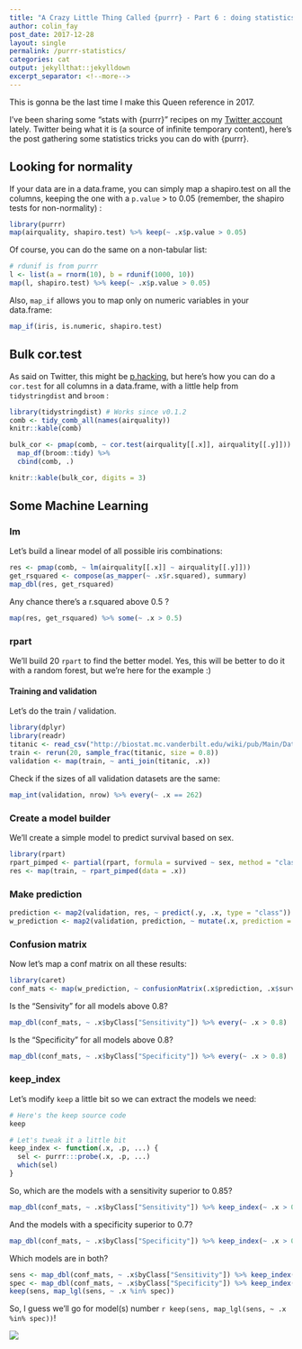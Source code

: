 ```yaml
---
title: "A Crazy Little Thing Called {purrr} - Part 6 : doing statistics"
author: colin_fay
post_date: 2017-12-28
layout: single
permalink: /purrr-statistics/
categories: cat
output: jekyllthat::jekylldown
excerpt_separator: <!--more-->
---
```

This is gonna be the last time I make this Queen reference in 2017. 

<!--more-->

I've been sharing some "stats with {purrr}" recipes on my [Twitter account](https://twitter.com/_ColinFay) lately. Twitter being what it is (a source of infinite temporary content), here's the post gathering some statistics tricks you can do with {purrr}.

## Looking for normality

If your data are in a data.frame, you can simply map a shapiro.test on all the columns, keeping the one with a `p.value` > to 0.05 (remember, the shapiro tests for non-normality) :

```r
library(purrr)
map(airquality, shapiro.test) %>% keep(~ .x$p.value > 0.05)
```

Of course, you can do the same on a non-tabular list: 

```r
# rdunif is from purrr
l <- list(a = rnorm(10), b = rdunif(1000, 10))
map(l, shapiro.test) %>% keep(~ .x$p.value > 0.05)
```

Also, `map_if` allows you to map only on numeric variables in your data.frame:

```r
map_if(iris, is.numeric, shapiro.test)
```

## Bulk cor.test

As said on Twitter, this might be [p.hacking](https://twitter.com/HBossier/status/943480783288889344), but here's how you can do a `cor.test` for all columns in a data.frame, with a little help from `tidystringdist` and `broom` : 

```r
library(tidystringdist) # Works since v0.1.2 
comb <- tidy_comb_all(names(airquality))
knitr::kable(comb)
```


```r
bulk_cor <- pmap(comb, ~ cor.test(airquality[[.x]], airquality[[.y]])) %>% 
  map_df(broom::tidy) %>% 
  cbind(comb, .)

knitr::kable(bulk_cor, digits = 3)
```

## Some Machine Learning 

### lm 

Let's build a linear model of all possible iris combinations: 

```r
res <- pmap(comb, ~ lm(airquality[[.x]] ~ airquality[[.y]]))
get_rsquared <- compose(as_mapper(~ .x$r.squared), summary)
map_dbl(res, get_rsquared)
```

Any chance there's a r.squared above 0.5 ? 

```r
map(res, get_rsquared) %>% some(~ .x > 0.5)
```

### rpart 

We'll build 20 `rpart` to find the better model. Yes, this will be better to do it with a random forest, but we're here for the example :)  

#### Training and validation

Let's do the train / validation.

```r
library(dplyr)
library(readr)
titanic <- read_csv("http://biostat.mc.vanderbilt.edu/wiki/pub/Main/DataSets/titanic3.csv")
train <- rerun(20, sample_frac(titanic, size = 0.8))
validation <- map(train, ~ anti_join(titanic, .x))
```

Check if the sizes of all validation datasets are the same: 

```r
map_int(validation, nrow) %>% every(~ .x == 262)
```

### Create a model builder 

We'll create a simple model to predict survival based on sex. 

```r
library(rpart)
rpart_pimped <- partial(rpart, formula = survived ~ sex, method = "class")
res <- map(train, ~ rpart_pimped(data = .x))
```

### Make prediction 

```r
prediction <- map2(validation, res, ~ predict(.y, .x, type = "class"))
w_prediction <- map2(validation, prediction, ~ mutate(.x, prediction = .y))
```

### Confusion matrix 

Now let's map a conf matrix on all these results:

```r
library(caret)
conf_mats <- map(w_prediction, ~ confusionMatrix(.x$prediction, .x$survived))
```

Is the "Sensivity" for all models above 0.8?

```r
map_dbl(conf_mats, ~ .x$byClass["Sensitivity"]) %>% every(~ .x > 0.8)
```

Is the "Specificity" for all models above 0.8?

```r
map_dbl(conf_mats, ~ .x$byClass["Specificity"]) %>% every(~ .x > 0.8)
```

### keep_index

Let's modify `keep` a little bit so we can extract the models we need: 

```r
# Here's the keep source code
keep
```

```r
# Let's tweak it a little bit
keep_index <- function(.x, .p, ...) {
  sel <- purrr:::probe(.x, .p, ...)
  which(sel)
}
```

So, which are the models with a sensitivity superior to 0.85? 

```r
map_dbl(conf_mats, ~ .x$byClass["Sensitivity"]) %>% keep_index(~ .x > 0.85)
```

And the models with a specificity superior to 0.7?

```r
map_dbl(conf_mats, ~ .x$byClass["Specificity"]) %>% keep_index(~ .x > 0.7)
```

Which models are in both?

```r
sens <- map_dbl(conf_mats, ~ .x$byClass["Sensitivity"]) %>% keep_index(~ .x > 0.85)
spec <- map_dbl(conf_mats, ~ .x$byClass["Specificity"]) %>% keep_index(~ .x > 0.7)
keep(sens, map_lgl(sens, ~ .x %in% spec))
```

So, I guess we'll go for model(s) number `r keep(sens, map_lgl(sens, ~ .x %in% spec))`!

![](https://media.giphy.com/media/ohdY5OaQmUmVW/giphy.gif)